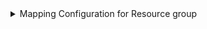 <details>
<summary>Mapping Configuration for Resource group</summary>

```yaml showLineNumbers
resources:
  - kind: Microsoft.Resources/resourceGroups
    selector:
      query: "true"
      apiVersion: "2022-09-01" # azure resource api version to query
    glint:
      entity:
        mappings:
          identifier: '.id | split("/") | .[3] |= ascii_downcase |.[4] |= ascii_downcase | join("/")'
          title: .name
          blueprint: '"azureResourceGroup"'
          properties:
            location: .location
            # the provisioning state property is returned in lower case when using the SDK and in camelCase when using the REST API
            # therefore supporting both (for users who use the SDK)
            provisioningState: .properties.provisioningState + .properties.provisioning_state
            tags: .tags
```

</details>
